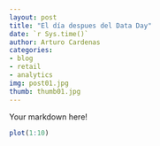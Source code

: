 ```yaml
---
layout: post
title: "El día despues del Data Day"
date: `r Sys.time()`
author: Arturo Cardenas
categories:
- blog
- retail
- analytics
img: post01.jpg
thumb: thumb01.jpg
---
```


Your markdown here!

```r
plot(1:10)
```
